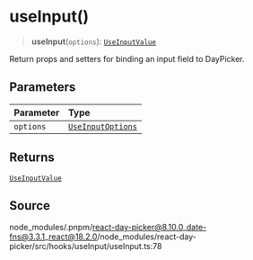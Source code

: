 # useInput()

<a id="undefined" name="undefined"></a>

> **useInput**(`options`): [`UseInputValue`](/docs/api/main/interfaces/UseInputValue.md)

Return props and setters for binding an input field to DayPicker.

## Parameters

| Parameter | Type |
| :------ | :------ |
| `options` | [`UseInputOptions`](/docs/api/main/interfaces/UseInputOptions.md) |

## Returns

[`UseInputValue`](/docs/api/main/interfaces/UseInputValue.md)

## Source

node\_modules/.pnpm/react-day-picker@8.10.0\_date-fns@3.3.1\_react@18.2.0/node\_modules/react-day-picker/src/hooks/useInput/useInput.ts:78
